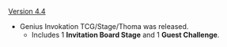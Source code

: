 {{Change History/Header}}
[[Version 4.4]]
* Genius Invokation TCG/Stage/Thoma was released.
** Includes 1 '''Invitation Board Stage''' and 1 '''Guest Challenge'''.